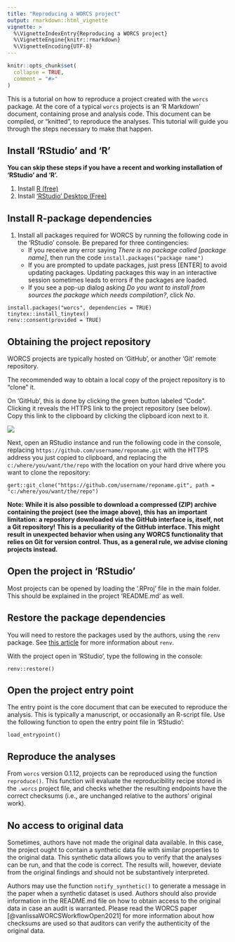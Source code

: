 ```yaml
---
title: "Reproducing a WORCS project"
output: rmarkdown::html_vignette
vignette: >
  %\VignetteIndexEntry{Reproducing a WORCS project}
  %\VignetteEngine{knitr::rmarkdown}
  %\VignetteEncoding{UTF-8}
---
```


```r
knitr::opts_chunk$set(
  collapse = TRUE,
  comment = "#>"
)
```

This is a tutorial on how to reproduce a project created with the `worcs` package.
At the core of a typical `worcs` projects is an 'R Markdown' document,
containing prose and analysis code.
This document can be compiled, or "knitted", to reproduce the analyses.
This tutorial will guide you through the steps necessary to make that happen.

## Install 'RStudio' and 'R'

**You can skip these steps if you have a recent and working installation of 'RStudio' and 'R'.**

1. Install [R (free)](https://CRAN.R-project.org)
1. Install ['RStudio' Desktop (Free)](https://posit.co/download/rstudio-desktop/)

## Install R-package dependencies

1. Install all packages required for WORCS by running the following code in the 'RStudio' console. Be prepared for three contingencies:  
    + If you receive any error saying *There is no package called [package name]*, then run the code `install.packages("package name")`  
    + If you are prompted to update packages, just press [ENTER] to avoid updating packages. Updating packages this way in an interactive session sometimes leads to errors if the packages are loaded.  
    + If you see a pop-up dialog asking *Do you want to install from sources the package which needs compilation?*, click *No*.

```
install.packages("worcs", dependencies = TRUE)
tinytex::install_tinytex()
renv::consent(provided = TRUE)
```

## Obtaining the project repository

<!-- To do so, open RStudio and, in the console,  -->
<!-- If you are familiar with 'Git' and 'GitHub', you can "clone" the project as usual. -->

WORCS projects are typically hosted on 'GitHub', or another 'Git' remote repository.

The recommended way to obtain a local copy of the project repository is to "clone" it.

On 'GitHub', this is done by clicking the green button labeled "Code". Clicking it reveals the HTTPS link to the project repository (see below).
Copy this link to the clipboard by clicking the clipboard icon next to it.

![](github_download.png)

Next, open an RStudio instance and run the following code in the console, replacing `https://github.com/username/reponame.git` with the HTTPS address you just copied to clipboard, and replacing the `c:/where/you/want/the/repo` with the location on your hard drive where you want to clone the repository:

```
gert::git_clone("https://github.com/username/reponame.git", path = "c:/where/you/want/the/repo")
```


**Note: While it is also possible to download a compressed (ZIP) archive containing the project (see the image above), this has an important limitation: a repository downloaded via the GitHub interface is, itself, not a Git repository! This is a peculiarity of the GitHub interface. This might result in unexpected behavior when using any WORCS functionality that relies on Git for version control. Thus, as a general rule, we advise cloning projects instead.**

## Open the project in 'RStudio'

Most projects can be opened by loading the '.RProj' file in the main folder.
This should be explained in the project 'README.md' as well.

## Restore the package dependencies

You will need to restore the packages used by the authors, using the `renv` package.
See [this article](https://rstudio.github.io/renv/articles/renv.html) for more information about `renv`.

With the project open in 'RStudio', type the following in the console:

```
renv::restore()
```

## Open the project entry point

The entry point is the core document that can be executed to reproduce the analysis.
This is typically a manuscript, or occasionally an R-script file.
Use the following function to open the entry point file in 'RStudio':

```
load_entrypoint()
```

## Reproduce the analyses

From `worcs` version 0.1.12, projects can be reproduced using the function `reproduce()`.
This function will evaluate the reproducibility recipe stored in the `.worcs` project file,
and checks whether the resulting endpoints have the correct checksums (i.e., are unchanged relative to the authors' original work).

## No access to original data

Sometimes, authors have not made the original data available.
In this case, the project ought to contain a synthetic data file with similar properties
to the original data.
This synthetic data allows you to verify that the analyses can be run,
and that the code is correct.
The results will, however, deviate from the original findings and should not be substantively interpreted.

Authors may use the function `notify_synthetic()` to generate a message in the paper when a synthetic dataset is used.
Authors should also provide information in the README.md file on how to obtain access to the original data in case an audit is warranted.
Please read the WORCS paper [@vanlissaWORCSWorkflowOpen2021] for more information about how checksums are used so that auditors can verify the authenticity of the original data.
